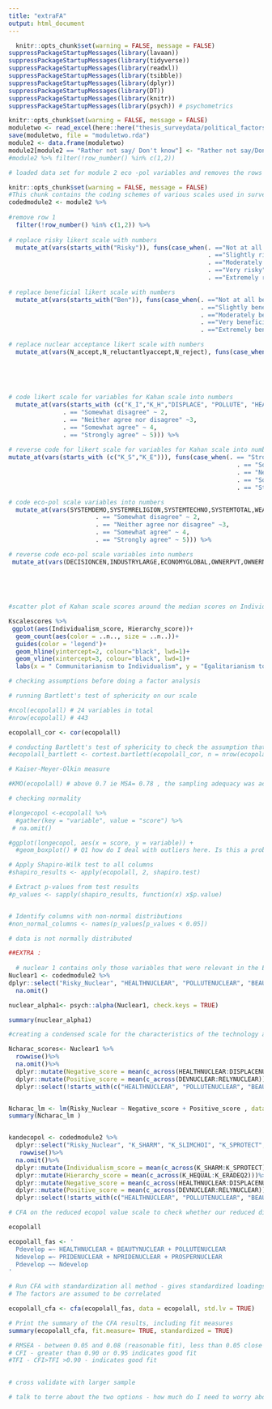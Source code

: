```yaml
---
title: "extraFA"
output: html_document
---
```



```r
  knitr::opts_chunk$set(warning = FALSE, message = FALSE)
suppressPackageStartupMessages(library(lavaan))
suppressPackageStartupMessages(library(tidyverse))
suppressPackageStartupMessages(library(readxl))
suppressPackageStartupMessages(library(tsibble))
suppressPackageStartupMessages(library(dplyr))
suppressPackageStartupMessages(library(DT))
suppressPackageStartupMessages(library(knitr))
suppressPackageStartupMessages(library(psych)) # psychometrics

```



```r
knitr::opts_chunk$set(warning = FALSE, message = FALSE)
moduletwo <- read_excel(here::here("thesis_surveydata/political_factors_complete.xlsx"))
save(moduletwo, file = "moduletwo.rda")
module2 <- data.frame(moduletwo)
module2[module2 == "Rather not say/ Don't know"] <- "Rather not say/Don't know"
#module2 %>% filter(!row_number() %in% c(1,2))

# loaded data set for module 2 eco -pol variables and removes the rows with question number and question text
```


```r
knitr::opts_chunk$set(warning = FALSE, message = FALSE)
#This chunk contains the coding schemes of various scales used in survey one: eco-political factors, kahan scale and acceptance scale
codedmodule2 <- module2 %>%
  
#remove row 1
  filter(!row_number() %in% c(1,2)) %>% 
  
# replace risky likert scale with numbers
  mutate_at(vars(starts_with("Risky")), funs(case_when(. =="Not at all risky" ~ 1, 
                                                       . =="Slightly risky" ~ 2, 
                                                       . =="Moderately risky" ~ 3, 
                                                       . =="Very risky" ~ 4, 
                                                       . =="Extremely risky" ~ 5))) %>%

# replace beneficial likert scale with numbers  
  mutate_at(vars(starts_with("Ben")), funs(case_when(. =="Not at all beneficial" ~ 1,
                                                     . =="Slightly beneficial" ~ 2,
                                                     . =="Moderately beneficial" ~ 3,
                                                     . =="Very beneficial" ~ 4,
                                                     . =="Extremely beneficial" ~ 5 ))) %>%

# replace nuclear acceptance likert scale with numbers
  mutate_at(vars(N_accept,N_reluctantlyaccept,N_reject), funs(case_when(. == "Strongly disagree" ~ 1, 
                                                                        . == "Somewhat disagree" ~ 2,
                                                                        . == "Neither agree nor disagree" ~3,
                                                                        . == "Somewhat agree" ~ 4,
                                                                        . == "Strongly agree" ~ 5))) %>%
  
# code likert scale for variables for Kahan scale into numbers
  mutate_at(vars(starts_with (c("K_I","K_H","DISPLACE", "POLLUTE", "HEALTH", "JOBS", "BEAUTY", "PRIDE", "NPRIDE", "DEV", "PROSPER", "RELY"))), funs(case_when(. == "Strongly disagree" ~ 1, 
               . == "Somewhat disagree" ~ 2,
               . == "Neither agree nor disagree" ~3,
               . == "Somewhat agree" ~ 4,
               . == "Strongly agree" ~ 5))) %>%
  
# reverse code for likert scale for variables for Kahan scale into numbers
mutate_at(vars(starts_with (c("K_S","K_E"))), funs(case_when(. == "Strongly disagree" ~ 5, 
                                                               . == "Somewhat disagree" ~ 4,
                                                               . == "Neither agree nor disagree" ~3,
                                                               . == "Somewhat agree" ~ 2,
                                                               . == "Strongly agree" ~ 1))) %>%

# code eco-pol scale variables into numbers
  mutate_at(vars(SYSTEMDEMO,SYSTEMRELIGION,SYSTEMTECHNO,SYSTEMTOTAL,WEALTHLIM,MECHANISATION,DECISIONDECEN,INDUSTRYSMALL,ECONOMYLOCAL,ENVOVERDEV,OWNERPUB, OWNERREG), funs(case_when(. == "Strongly disagree" ~ 1, 
                        . == "Somewhat disagree" ~ 2,
                        . == "Neither agree nor disagree" ~3,
                        . == "Somewhat agree" ~ 4,
                        . == "Strongly agree" ~ 5))) %>%

# reverse code eco-pol scale variables into numbers 
 mutate_at(vars(DECISIONCEN,INDUSTRYLARGE,ECONOMYGLOBAL,OWNERPVT,OWNERNOREG), funs(case_when(. == "Strongly disagree" ~ 5, 
                                                                                                         . == "Somewhat disagree" ~ 4,
                                                                                                         . == "Neither agree nor disagree" ~3,
                                                                                                         . == "Somewhat agree" ~ 2,
                                                                                                         . == "Strongly agree" ~ 1)))
```



```r
#scatter plot of Kahan scale scores around the median scores on Individualism and Hierarchy scales. 

Kscalescores %>%
 ggplot(aes(Individualism_score, Hierarchy_score))+
  geom_count(aes(color = ..n.., size = ..n..))+
  guides(color = 'legend')+
  geom_hline(yintercept=2, colour="black", lwd=1)+
  geom_vline(xintercept=3, colour="black", lwd=1)+
  labs(x = " Communitarianism to Individualism", y = "Egalitarianism to Hierarchy")
```


```r

# checking assumptions before doing a factor analysis 

# running Bartlett's test of sphericity on our scale

#ncol(ecopolall) # 24 variables in total 
#nrow(ecopolall) # 443

ecopolall_cor <- cor(ecopolall)

# conducting Bartlett's test of sphericity to check the assumption that the variables are correlated in the population
#ecopolall_bartlett <- cortest.bartlett(ecopolall_cor, n = nrow(ecopolall)) # p-value = 0 

# Kaiser-Meyer-Olkin measure 

#KMO(ecopolall) # above 0.7 ie MSA= 0.78 , the sampling adequacy was acceptable (KMO= 0.78) and the Bartlett's test of sphericity demonstrated that the correlations between the items were large enough for FA

```

```r
# checking normality 

#longecopol <-ecopolall %>% 
  #gather(key = "variable", value = "score") %>% 
 # na.omit()

#ggplot(longecopol, aes(x = score, y = variable)) + 
  #geom_boxplot() # Q1 how do I deal with outliers here. Is this a problem ? 

# Apply Shapiro-Wilk test to all columns
#shapiro_results <- apply(ecopolall, 2, shapiro.test)

# Extract p-values from test results
#p_values <- sapply(shapiro_results, function(x) x$p.value)


# Identify columns with non-normal distributions
#non_normal_columns <- names(p_values[p_values < 0.05])

# data is not normally distributed 
```

```r
##EXTRA :
  
  # nuclear 1 contains only those variables that were relevant in the EFA
Nuclear1 <- codedmodule2 %>%
dplyr::select("Risky_Nuclear", "HEALTHNUCLEAR", "POLLUTENUCLEAR", "BEAUTYNUCLEAR", "DISPLACENUCLEAR", "DEVNUCLEAR" , "PROSPERNUCLEAR", "NPRIDENUCLEAR", "PRIDENUCLEAR", "JOBSNUCLEAR", "RELYNUCLEAR") %>%
  na.omit()

nuclear_alpha1<- psych::alpha(Nuclear1, check.keys = TRUE)

summary(nuclear_alpha1)

#creating a condensed scale for the characteristics of the technology across two factors as identified with EFA - negative characteristics and positive characteristics. 

Ncharac_scores<- Nuclear1 %>%
  rowwise()%>%
  na.omit()%>%
  dplyr::mutate(Negative_score = mean(c_across(HEALTHNUCLEAR:DISPLACENUCLEAR)))%>%
  dplyr::mutate(Positive_score = mean(c_across(DEVNUCLEAR:RELYNUCLEAR)))%>%
  dplyr::select(!starts_with(c("HEALTHNUCLEAR", "POLLUTENUCLEAR", "BEAUTYNUCLEAR", "DISPLACENUCLEAR", "DEVNUCLEAR" , "PROSPERNUCLEAR", "NPRIDENUCLEAR", "PRIDENUCLEAR", "JOBSNUCLEAR", "RELYNUCLEAR")))


Ncharac_lm <- lm(Risky_Nuclear ~ Negative_score + Positive_score , data = Ncharac_scores)
summary(Ncharac_lm )


kandecopol <- codedmodule2 %>%
  dplyr::select("Risky_Nuclear", "K_SHARM", "K_SLIMCHOI", "K_SPROTECT", "K_HEQUAL", "K_ERADEQ1",  "K_EWEALTH",  "K_ERADEQ2","State","HEALTHNUCLEAR", "POLLUTENUCLEAR", "BEAUTYNUCLEAR", "DISPLACENUCLEAR", "DEVNUCLEAR" , "PROSPERNUCLEAR", "NPRIDENUCLEAR", "PRIDENUCLEAR", "JOBSNUCLEAR", "RELYNUCLEAR") %>%
   rowwise()%>%
  na.omit()%>%
  dplyr::mutate(Individualism_score = mean(c_across(K_SHARM:K_SPROTECT)))%>%
  dplyr::mutate(Hierarchy_score = mean(c_across(K_HEQUAL:K_ERADEQ2)))%>%
  dplyr::mutate(Negative_score = mean(c_across(HEALTHNUCLEAR:DISPLACENUCLEAR)))%>%
  dplyr::mutate(Positive_score = mean(c_across(DEVNUCLEAR:RELYNUCLEAR)))%>%
  dplyr::select(!starts_with(c("HEALTHNUCLEAR", "POLLUTENUCLEAR", "BEAUTYNUCLEAR", "DISPLACENUCLEAR", "DEVNUCLEAR" , "PROSPERNUCLEAR", "NPRIDENUCLEAR", "PRIDENUCLEAR", "JOBSNUCLEAR", "RELYNUCLEAR", "K_I","K_S", "K_H", "K_E")))

```


```r


# CFA on the reduced ecopol value scale to check whether our reduced dimensions are good fit for the scale. 

ecopolall

ecopolall_fas <- '
  Pdevelop =~ HEALTHNUCLEAR + BEAUTYNUCLEAR + POLLUTENUCLEAR
  Ndevelop =~ PRIDENUCLEAR + NPRIDENUCLEAR + PROSPERNUCLEAR
  Pdevelop ~~ Ndevelop 
'

# Run CFA with standardization all method - gives standardized loadings 
# The factors are assumed to be correlated 

ecopolall_cfa <- cfa(ecopolall_fas, data = ecopolall, std.lv = TRUE)

# Print the summary of the CFA results, including fit measures
summary(ecopolall_cfa, fit.measure= TRUE, standardized = TRUE)

# RMSEA - between 0.05 and 0.08 (reasonable fit), less than 0.05 close fit and greater than 0.10 is poor fit 
# CFI - greater than 0.90 or 0.95 indicates good fit
#TFI - CFI>TFI >0.90 - indicates good fit

 
# cross validate with larger sample 

# talk to terre about the two options - how much do I need to worry about CLI 

```

